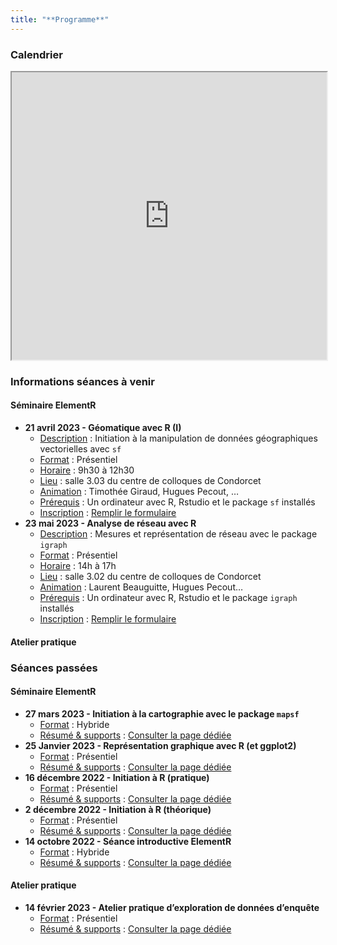 ```yaml
---
title: "**Programme**"
---
```



### Calendrier

<iframe src="https://framagenda.org/apps/calendar/embed/d3TL5XK9tRBJNnmC/listYear/now" width="100%" height="460"></iframe>

### Informations séances à venir

::: panel-tabset

#### **Séminaire ElementR**

-   **21 avril 2023 - Géomatique avec R (I)**
    -   <u>Description</u> : Initiation à la manipulation de données géographiques vectorielles avec `sf`
    -   <u>Format</u> : Présentiel
    -   <u>Horaire</u> : 9h30 à 12h30 
    -   <u>Lieu</u> : salle 3.03 du centre de colloques de Condorcet
    -   <u>Animation</u> : Timothée Giraud, Hugues Pecout, ...
    -   <u>Prérequis</u> : Un ordinateur avec R, Rstudio et le package `sf` installés
    -   <u>Inscription</u> : [Remplir le formulaire](https://evento.renater.fr/survey/seance-elementr-geomatique-avec-r-i-manipulation-de-donnees-vectorielle-cl97rfc9)

-   **23 mai 2023 - Analyse de réseau avec R**
    -   <u>Description</u> : Mesures et représentation de réseau avec le package `igraph`
    -   <u>Format</u> : Présentiel
    -   <u>Horaire</u> : 14h à 17h 
    -   <u>Lieu</u> : salle 3.02 du centre de colloques de Condorcet
    -   <u>Animation</u> : Laurent Beauguitte, Hugues Pecout...
    -   <u>Prérequis</u> : Un ordinateur avec R, Rstudio et le package `igraph` installés
    -   <u>Inscription</u> : [Remplir le formulaire](https://evento.renater.fr/survey/seance-elementr-analyse-de-reseau-avec-r-mesures-et-representation-de-reseau-avec-le-package-igraph-eoi17phq)
    
#### **Atelier pratique**


:::

### Séances passées

::: panel-tabset
#### **Séminaire ElementR**


-   **27 mars 2023 - Initiation à la cartographie avec le package `mapsf`**
    -   <u>Format</u> : Hybride
    -   <u>Résumé & supports</u> : [Consulter la page dédiée](posts/seance5_carto_mapsf.html)   
-   **25 Janvier 2023 - Représentation graphique avec R (et ggplot2)**
    -   <u>Format</u> : Présentiel
    -   <u>Résumé & supports</u> : [Consulter la page dédiée](posts/seance4_ggplot.html)
-   **16 décembre 2022 - Initiation à R (pratique)**
    -   <u>Format</u> : Présentiel
    -   <u>Résumé & supports</u> : [Consulter la page dédiée](posts/seance3.html)
-   **2 décembre 2022 - Initiation à R (théorique)**
    -   <u>Format</u> : Présentiel
    -   <u>Résumé & supports</u> : [Consulter la page dédiée](posts/seance2.html)
-   **14 octobre 2022 - Séance introductive ElementR**
    -   <u>Format</u> : Hybride
    -   <u>Résumé & supports</u> : [Consulter la page dédiée](posts/seance1.html)

#### **Atelier pratique**

-   **14 février 2023 - Atelier pratique d'exploration de données d'enquête**
    -   <u>Format</u> : Présentiel
    -   <u>Résumé & supports</u> : [Consulter la page dédiée](posts/atelier_enquete_sncf.html)


:::

